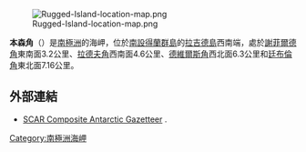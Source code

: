 [[Image:Rugged-Island-location-map.png|thumb]]

'''本森角'''（{{lang-en|Benson Point}}）是[[南極洲|南極洲]]的海岬，位於[[南設得蘭群島|南設得蘭群島]]的[[拉吉德島_(南設得蘭群島)|拉吉德島]]西南端，處於[[謝菲爾德角|謝菲爾德角]]東南面3.2公里、[[拉德夫角|拉德夫角]]西南面4.6公里、[[德維爾斯角|德維爾斯角]]西北面6.3公里和[[廷布倫角|廷布倫角]]東北面7.16公里。

{{Coord|62|39|S|61|18|W|source:GNIS|display=title}}

==外部連結==
* [http://data.aad.gov.au/aadc/gaz/scar/ SCAR Composite Antarctic Gazetteer] {{WebCite|url=https://www.webcitation.org/5ug2CfC7m?url=http://data.aad.gov.au/aadc/gaz/scar/ |date=20101202140255 |dateformat=iso }}.

{{Antarctica-geo-stub}}
[[Category:南極洲海岬|Category:南極洲海岬]]